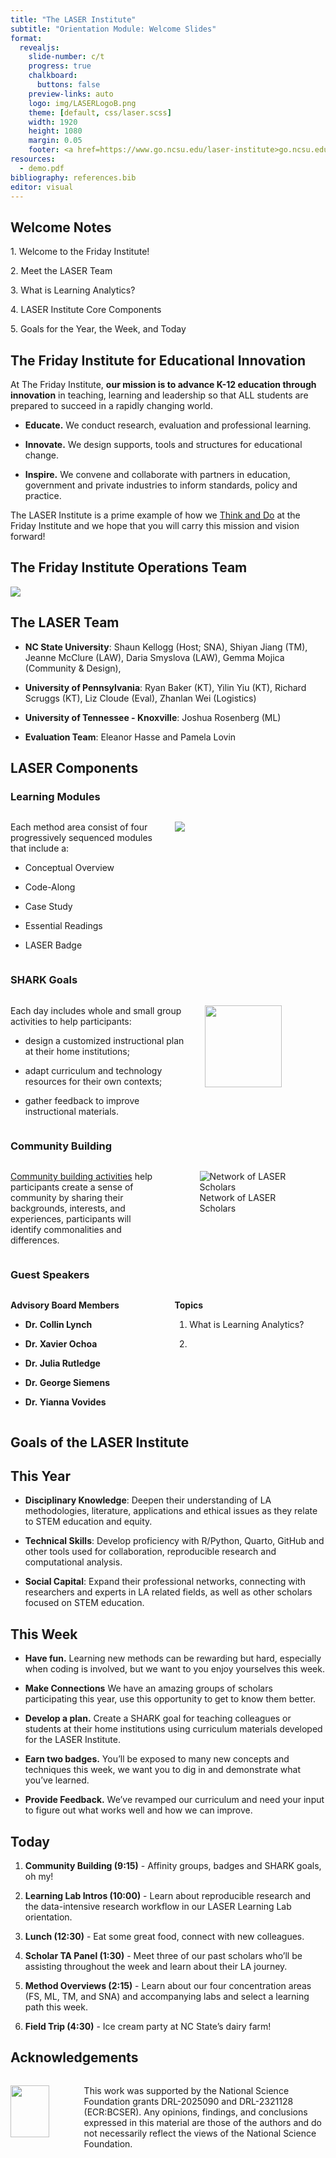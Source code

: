 ```yaml
---
title: "The LASER Institute"
subtitle: "Orientation Module: Welcome Slides"
format:
  revealjs: 
    slide-number: c/t
    progress: true
    chalkboard: 
      buttons: false
    preview-links: auto
    logo: img/LASERLogoB.png
    theme: [default, css/laser.scss]
    width: 1920
    height: 1080
    margin: 0.05
    footer: <a href=https://www.go.ncsu.edu/laser-institute>go.ncsu.edu/laser-institute
resources:
  - demo.pdf
bibliography: references.bib
editor: visual
---
```


## Welcome Notes

1\. Welcome to the Friday Institute!

2\. Meet the LASER Team

3\. What is Learning Analytics?

4\. LASER Institute Core Components

5\. Goals for the Year, the Week, and Today

## The Friday Institute for Educational Innovation

At The Friday Institute, **our mission is to advance K-12 education through innovation** in teaching, learning and leadership so that ALL students are prepared to succeed in a rapidly changing world.

-   **Educate.** We conduct research, evaluation and professional learning.

-   **Innovate.** We design supports, tools and structures for educational change.

-   **Inspire.** We convene and collaborate with partners in education, government and private industries to inform standards, policy and practice.

The LASER Institute is a prime example of how we [Think and Do](https://www.ncsu.edu/think-and-do/) at the Friday Institute and we hope that you will carry this mission and vision forward!

## The Friday Institute Operations Team

![](img/laser-ops.png){fig-align="center"}

## The LASER Team

-   **NC State University**: Shaun Kellogg (Host; SNA), Shiyan Jiang (TM), Jeanne McClure (LAW), Daria Smyslova (LAW), Gemma Mojica (Community & Design),

-   **University of Pennsylvania**: Ryan Baker (KT), Yilin Yiu (KT), Richard Scruggs (KT), Liz Cloude (Eval), Zhanlan Wei (Logistics)

-   **University of Tennessee - Knoxville**: Joshua Rosenberg (ML)

-   **Evaluation Team**: Eleanor Hasse and Pamela Lovin

## LASER Components

::: panel-tabset
### Learning Modules

::: columns
::: {.column width="50%"}
Each method area consist of four progressively sequenced modules that include a:

-   Conceptual Overview

-   Code-Along

-   Case Study

-   Essential Readings

-   LASER Badge
:::

::: {.column width="50%"}

![](img/learning-labs.png)
:::
:::

### SHARK Goals

::: columns
::: {.column width="60%"}
Each day includes whole and small group activities to help participants:

-   design a customized instructional plan at their home institutions;

-   adapt curriculum and technology resources for their own contexts;

-   gather feedback to improve instructional materials.
:::

::: {.column width="40%"}

![](img/laser-shark.png){fig-align="center" width="80%"}
:::
:::

### Community Building

::: columns
::: {.column width="50%"}
[Community building activities](https://fi.ncsu.edu/news/laser-institute-builds-community-of-scholars-for-lifelong-connections-future-collaboration/) help participants create a sense of community by sharing their backgrounds, interests, and experiences, participants will identify commonalities and differences.
:::

::: {.column width="50%"}
![Network of LASER Scholars](img/laser-network.png)
:::
:::

### Guest Speakers

::: columns
::: {.column width="50%"}
**Advisory Board Members**

-   **Dr. Collin Lynch**

-   **Dr. Xavier Ochoa**

-   **Dr. Julia Rutledge**

-   **Dr. George Siemens**

-   **Dr. Yianna Vovides**
:::

::: {.column width="50%"}
**Topics**

1.  What is Learning Analytics?

2.  
:::
:::
:::

## Goals of the LASER Institute

::: panel-tabset
## This Year

-   **Disciplinary Knowledge**: Deepen their understanding of LA methodologies, literature, applications and ethical issues as they relate to STEM education and equity.

-   **Technical Skills**: Develop proficiency with R/Python, Quarto, GitHub and other tools used for collaboration, reproducible research and computational analysis.

-   **Social Capital**: Expand their professional networks, connecting with researchers and experts in LA related fields, as well as other scholars focused on STEM education.

## This Week

-   **Have fun.** Learning new methods can be rewarding but hard, especially when coding is involved, but we want to you enjoy yourselves this week.

-   **Make Connections** We have an amazing groups of scholars participating this year, use this opportunity to get to know them better.

-   **Develop a plan.** Create a SHARK goal for teaching colleagues or students at their home institutions using curriculum materials developed for the LASER Institute.

-   **Earn two badges.** You'll be exposed to many new concepts and techniques this week, we want you to dig in and demonstrate what you've learned.

-   **Provide Feedback.** We've revamped our curriculum and need your input to figure out what works well and how we can improve.

## Today

1.  **Community Building (9:15)** - Affinity groups, badges and SHARK goals, oh my!

2.  **Learning Lab Intros (10:00)** - Learn about reproducible research and the data-intensive research workflow in our LASER Learning Lab orientation.

3.  **Lunch (12:30)** - Eat some great food, connect with new colleagues.

4.  **Scholar TA Panel (1:30)** - Meet three of our past scholars who'll be assisting throughout the week and learn about their LA journey.

5.  **Method Overviews (2:15)** - Learn about our four concentration areas (FS, ML, TM, and SNA) and accompanying labs and select a learning path this week.

6.  **Field Trip (4:30)** - Ice cream party at NC State's dairy farm!
:::

## Acknowledgements

::: columns
::: {.column width="20%"}
![](img/nsf.jpg){fig-align="center" width="80%"}
:::

::: {.column width="80%"}
This work was supported by the National Science Foundation grants DRL-2025090 and DRL-2321128 (ECR:BCSER). Any opinions, findings, and conclusions expressed in this material are those of the authors and do not necessarily reflect the views of the National Science Foundation.
:::
:::
